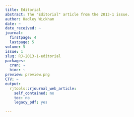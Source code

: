 ```yaml
---
title: Editorial
abstract: The "Editorial" article from the 2013-1 issue.
author: Hadley Wickham
date: ~
date_received: ~
journal:
  firstpage: 4
  lastpage: 5
volume: 5
issue: 1
slug: RJ-2013-1-editorial
packages:
  cran: ~
  bioc: ~
preview: preview.png
CTV: ~
output:
  rjtools::rjournal_web_article:
    self_contained: no
    toc: no
    legacy_pdf: yes

---
```

